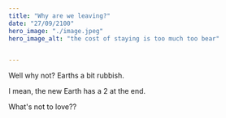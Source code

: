 ```yaml
---
title: "Why are we leaving?"
date: "27/09/2100"
hero_image: "./image.jpeg"
hero_image_alt: "the cost of staying is too much too bear"


---
```


Well why not? Earths a bit rubbish.

I mean, the new Earth has a 2 at the end.

What's not to love??
